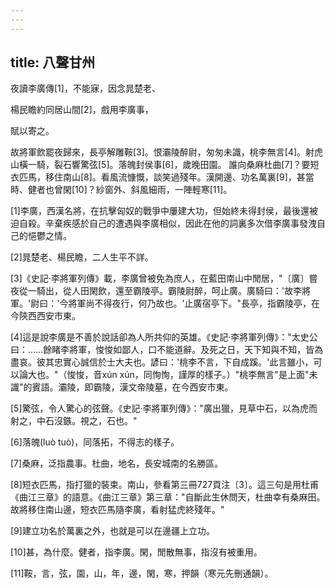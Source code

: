 ```yaml
---
---
---
```

title: 八聲甘州
---



夜讀李廣傳[1]，不能寐，因念晁楚老、

楊民瞻約同居山間[2]，戲用李廣事，

賦以寄之。

故將軍飲罷夜歸來，長亭解雕鞍[3]。恨灞陵醉尉，匆匆未識，桃李無言[4]。射虎山橫一騎，裂石響驚弦[5]。落魄封侯事[6]，歲晚田園。 誰向桑麻杜曲[7]？要短衣匹馬，移住南山[8]。看風流慷慨，談笑過殘年。漢開邊、功名萬裏[9]，甚當時、健者也曾閑[10]？紗窗外、斜風細雨，一陣輕寒[11]。

[1]李廣，西漢名將，在抗擊匈奴的戰爭中屢建大功，但始終未得封侯，最後還被迫自殺。辛棄疾感於自己的遭遇與李廣相似，因此在他的詞裏多次借李廣事發洩自己的悒鬱之情。

[2]晁楚老、楊民瞻，二人生平不詳。

[3]《史記·李將軍列傳》載，李廣曾被免為庶人，在藍田南山中閒居，"〔廣〕嘗夜從一騎出，從人田閑飲，還至霸陵亭。霸陵尉醉，呵止廣。廣騎曰：'故李將軍。'尉曰：'今將軍尚不得夜行，何乃故也。'止廣宿亭下。"長亭，指霸陵亭，在今陝西西安市東。

[4]這是說李廣是不善於說話卻為人所共仰的英雄。《史記·李將軍列傳》："太史公曰：……餘睹李將軍，悛悛如鄙人，口不能道辭。及死之日，天下知與不知，皆為盡哀。彼其忠實心誠信於士大夫也。諺曰：'桃李不言，下自成蹊。'此言雖小，可以論大也。"（悛悛，音xún xún，同恂恂，謹厚的樣子。）"桃李無言"是上面"未識"的賓語。灞陵，即霸陵，漢文帝陵墓，在今西安市東。

[5]驚弦，令人驚心的弦聲。《史記·李將軍列傳》："廣出獵，見草中石，以為虎而射之，中石沒鏃。視之，石也。"

[6]落魄(luò tuò)，同落拓，不得志的樣子。

[7]桑麻，泛指農事。杜曲，地名，長安城南的名勝區。

[8]短衣匹馬，指打獵的裝束。南山，參看第三冊727頁注〔3〕。這三句是用杜甫《曲江三章》的語意。《曲江三章》第三章："自斷此生休問天，杜曲幸有桑麻田。故將移住南山邊，短衣匹馬隨李廣，看射猛虎終殘年。"

[9]建立功名於萬裏之外，也就是可以在邊疆上立功。

[10]甚，為什麼。健者，指李廣。閑，閒散無事，指沒有被重用。

[11]鞍，言，弦，園，山，年，邊，閑，寒，押韻（寒元先刪通韻）。